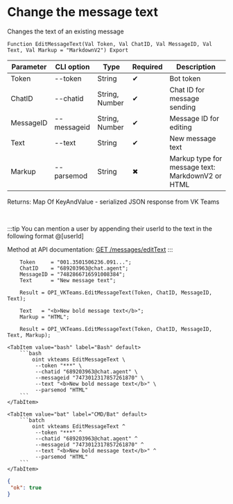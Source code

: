 ﻿---
sidebar_position: 4
---


# Change the message text
 Changes the text of an existing message



`Function EditMessageText(Val Token, Val ChatID, Val MessageID, Val Text, Val Markup = "MarkdownV2") Export`

  | Parameter | CLI option | Type | Required | Description |
  |-|-|-|-|-|
  | Token | --token | String | &#x2714; | Bot token |
  | ChatID | --chatid | String, Number | &#x2714; | Chat ID for message sending |
  | MessageID | --messageid | String, Number | &#x2714; | Message ID for editing |
  | Text | --text | String | &#x2714; | New message text |
  | Markup | --parsemod | String | &#x2716; | Markup type for message text: MarkdownV2 or HTML |

  
  Returns:  Map Of KeyAndValue - serialized JSON response from VK Teams

<br/>

:::tip
You can mention a user by appending their userId to the text in the following format @[userId]

Method at API documentation: [GET /messages/editText](https://teams.vk.com/botapi/#/messages/get_messages_editText)
:::
<br/>



```bsl title="1C:Enterprise/OneScript code example"
    Token     = "001.3501506236.091...";
    ChatID    = "689203963@chat.agent";
    MessageID = "7482866716591008384";
    Text      = "New message text";

    Result = OPI_VKTeams.EditMessageText(Token, ChatID, MessageID, Text);

    Text   = "<b>New bold message text</b>";
    Markup = "HTML";

    Result = OPI_VKTeams.EditMessageText(Token, ChatID, MessageID, Text, Markup);
```
 

 <Tabs>
  
    <TabItem value="bash" label="Bash" default>
        ```bash
            oint vkteams EditMessageText \
             --token "***" \
             --chatid "689203963@chat.agent" \
             --messageid "7473012317857261870" \
             --text "<b>New bold message text</b>" \
             --parsemod "HTML"
        ```
    </TabItem>
  
    <TabItem value="bat" label="CMD/Bat" default>
        ```batch
            oint vkteams EditMessageText ^
             --token "***" ^
             --chatid "689203963@chat.agent" ^
             --messageid "7473012317857261870" ^
             --text "<b>New bold message text</b>" ^
             --parsemod "HTML"
        ```
    </TabItem>
</Tabs>


```json title="Result"
{
 "ok": true
}
```
